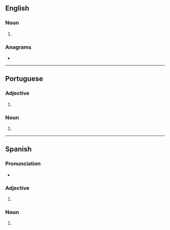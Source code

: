 {{also|Anglos|angļos}}
==English==

===Noun===
{{head|en|noun plural form}}

# {{plural of|anglo|lang=en}}

===Anagrams===
* {{anagrams|en|langos|logans|longas|slogan}}

----

==Portuguese==

===Adjective===
{{head|pt|adjective form}}

# {{pt-adj form of|anglo|m|pl}}

===Noun===
{{head|pt|noun form|g=m}}

# {{pt-noun form of|anglo|m|pl}}

----

==Spanish==

===Pronunciation===
* {{es-IPA}}

===Adjective===
{{head|es|adjective form}}

# {{masculine plural of|anglo|lang=es}}

===Noun===
{{head|es|noun form}}

# {{plural of|anglo|lang=es}}